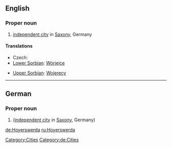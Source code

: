 ==English==
{{wikipedia}}

===Proper noun===
{{en-proper noun}}

# [[independent city]] in [[Saxony]], Germany

====Translations====
{{trans-top|city}}
* Czech: {{t|cs|Hojeřice}}
* [[Lower Sorbian]]: [[Wórjejce]]
{{trans-mid}}
* [[Upper Sorbian]]: [[Wojerecy]]
{{trans-bottom}}

[[Category:Cities]]

----

==German==
{{wikipedia|lang=de}}

===Proper noun===
{{de-proper noun}}

# {{l|en|Hoyerswerda}} ([[independent city]] in [[Saxony]], Germany)

[[Category:de:Cities]]

[[de:Hoyerswerda]]
[[ru:Hoyerswerda]]